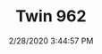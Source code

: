---
width: 1333
height: 2000
title: Twin 962
description: The Victor and Jagermeister 962 race cars on display at Pelican Parts.
date: 2/28/2020 3:44:57 PM
cameraMake: Sony
cameraModel: ILCE-7M3
lens: ZEISS Batis 2/40 CF
settingsfStop: f/2
settingsISO: ISO 100
settingsShutter: 1/80
settingsFocalLength: 40 mm
---